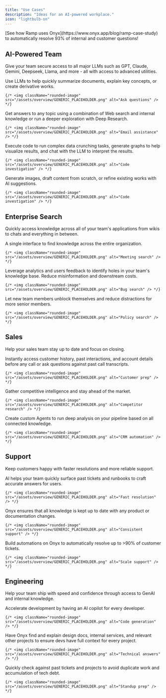 ```yaml
---
title: "Use Cases"
description: "Ideas for an AI-powered workplace."
icon: "lightbulb-on"
---
```


<Tip>
  [See how Ramp uses Onyx](https://www.onyx.app/blog/ramp-case-study)
  to automatically resolve 93% of internal and customer questions!
</Tip>

## AI-Powered Team
Give your team secure access to all major LLMs such as GPT, Claude, Gemini, Deepseek, Llama,
and more - all with access to advanced utilities.

<AccordionGroup>
  <Accordion title="Chat with selected or uploaded files">
    Use LLMs to help quickly summarize documents, explain key concepts, or create derivative works.

    {/* <img className="rounded-image" src="/assets/overview/GENERIC_PLACEHOLDER.png" alt="Ask questions" /> */}
  </Accordion>

  <Accordion title="Access up to date information">
    Get answers to any topic using a combination of Web search and internal knowledge or run a deeper exploration with
    Deep Research.

    {/* <img className="rounded-image" src="/assets/overview/GENERIC_PLACEHOLDER.png" alt="Email assistance" /> */}
  </Accordion>

  <Accordion title="Run data analysis">
    Execute code to run complex data crunching tasks, generate graphs to help visualize results,
    and chat with the LLM to interpret the results.

    {/* <img className="rounded-image" src="/assets/overview/GENERIC_PLACEHOLDER.png" alt="Code investigation" /> */}
  </Accordion>

  <Accordion title="Generate mockups and accelerate creative work">
    Generate images, draft content from scratch, or refine existing works with AI suggestions.

    {/* <img className="rounded-image" src="/assets/overview/GENERIC_PLACEHOLDER.png" alt="Code investigation" /> */}
  </Accordion>
</AccordionGroup>

## Enterprise Search

Quickly access knowledge across all of your team's applications from wikis to chats and everything in between.

<AccordionGroup>
  <Accordion title="Find documents in seconds">
    A single interface to find knowledge across the entire organization.

    {/* <img className="rounded-image" src="/assets/overview/GENERIC_PLACEHOLDER.png" alt="Meeting search" /> */}
  </Accordion>

  <Accordion title="Identify opportunities in knowledge management">
    Leverage analytics and users feedback to identify holes in your team's knowledge base.
    Reduce misinformation and downstream costs.

    {/* <img className="rounded-image" src="/assets/overview/GENERIC_PLACEHOLDER.png" alt="Bug search" /> */}
  </Accordion>

  <Accordion title="Accelerate teammate onboarding">
    Let new team members unblock themselves and reduce distractions for more senior members.

    {/* <img className="rounded-image" src="/assets/overview/GENERIC_PLACEHOLDER.png" alt="Policy search" /> */}
  </Accordion>
</AccordionGroup>

## Sales

Help your sales team stay up to date and focus on closing.

<AccordionGroup>
  <Accordion title="Get up to speed before customer calls">
    Instantly access customer history, past interactions,
    and account details before any call or ask questions against past call transcripts.

    {/* <img className="rounded-image" src="/assets/overview/GENERIC_PLACEHOLDER.png" alt="Customer prep" /> */}
  </Accordion>

  <Accordion title="Investigate competitors with Deep Research">
    Gather competitive intelligence and stay ahead of the market.

    {/* <img className="rounded-image" src="/assets/overview/GENERIC_PLACEHOLDER.png" alt="Competitor research" /> */}
  </Accordion>

  <Accordion title="Analyze your sales pipeline">
    Create custom Agents to run deep analysis on your pipeline based on all connected knowledge.

    {/* <img className="rounded-image" src="/assets/overview/GENERIC_PLACEHOLDER.png" alt="CRM automation" /> */}
  </Accordion>
</AccordionGroup>

## Support

Keep customers happy with faster resolutions and more reliable support.

<AccordionGroup>
  <Accordion title="Resolve customer requests faster">
    AI helps your team quickly surface past tickets and runbooks to craft accurate answers for users.

    {/* <img className="rounded-image" src="/assets/overview/GENERIC_PLACEHOLDER.png" alt="Fast resolution" /> */}
  </Accordion>

  <Accordion title="Provide more correct answers">
    Onyx ensures that all knowledge is kept up to date with any product or documentation changes.

    {/* <img className="rounded-image" src="/assets/overview/GENERIC_PLACEHOLDER.png" alt="Consistent support" /> */}
  </Accordion>

  <Accordion title="Automate handling of repeat questions">
    Build automations on Onyx to automatically resolve up to >90% of customer tickets.

    {/* <img className="rounded-image" src="/assets/overview/GENERIC_PLACEHOLDER.png" alt="Scale support" /> */}
  </Accordion>
</AccordionGroup>

## Engineering

Help your team ship with speed and confidence through access to GenAI and internal knowledge.

<AccordionGroup>
  <Accordion title="Generate code and explain technical concepts">
    Accelerate development by having an AI copilot for every developer.

    {/* <img className="rounded-image" src="/assets/overview/GENERIC_PLACEHOLDER.png" alt="Code generation" /> */}
  </Accordion>

  <Accordion title="Learn about internal APIs, libraries, and technical specs">
    Have Onyx find and explain design docs, internal services,
    and relevant other projects to ensure devs have full context for every project.

    {/* <img className="rounded-image" src="/assets/overview/GENERIC_PLACEHOLDER.png" alt="Technical answers" /> */}
  </Accordion>

  <Accordion title="Reduce repeat work">
    Quickly check against past tickets and projects to avoid duplicate work and accumulation of tech debt.

    {/* <img className="rounded-image" src="/assets/overview/GENERIC_PLACEHOLDER.png" alt="Standup prep" /> */}
  </Accordion>
</AccordionGroup>
